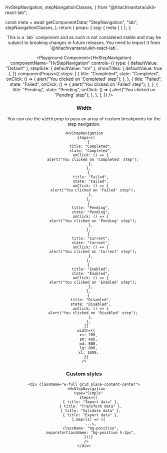   HvStepNavigation,
  stepNavigationClasses,
} from "@hitachivantara/uikit-react-lab";



  const meta = await getComponentData(
    "StepNavigation",
    "lab",
    stepNavigationClasses,
  );
  return { props: { ssg: { meta } } };
};

<Header />

<Callout type="info">
  This is a `lab` component and as such is not considered stable and may be
  subject to breaking changes in future releases. You need to import it from
  `@hitachivantara/uikit-react-lab`.
</Callout>
<br />

<Playground
  Component={HvStepNavigation}
  componentName="HvStepNavigation"
  controls={{
    type: { defaultValue: "Default" },
    stepSize: { defaultValue: "sm" },
    showTitles: { defaultValue: true },
  }}
  componentProps={{
    steps: [
      {
        title: "Completed",
        state: "Completed",
        onClick: () => {
          alert("You clicked on 'Completed' step");
        },
      },
      {
        title: "Failed",
        state: "Failed",
        onClick: () => {
          alert("You clicked on 'Failed' step");
        },
      },
      {
        title: "Pending",
        state: "Pending",
        onClick: () => {
          alert("You clicked on 'Pending' step");
        },
      },
    ],
  }}
/>

### Width

You can use the `width` prop to pass an array of custom breakpoints for the step navigation.

```tsx live
<HvStepNavigation
  steps={[
    {
      title: "Completed",
      state: "Completed",
      onClick: () => {
        alert("You clicked on 'Completed' step");
      },
    },
    {
      title: "Failed",
      state: "Failed",
      onClick: () => {
        alert("You clicked on 'Failed' step");
      },
    },
    {
      title: "Pending",
      state: "Pending",
      onClick: () => {
        alert("You clicked on 'Pending' step");
      },
    },
    {
      title: "Current",
      state: "Current",
      onClick: () => {
        alert("You clicked on 'Current' step");
      },
    },
    {
      title: "Enabled",
      state: "Enabled",
      onClick: () => {
        alert("You clicked on 'Enabled' step");
      },
    },
    {
      title: "Disabled",
      state: "Disabled",
      onClick: () => {
        alert("You clicked on 'Disabled' step");
      },
    },
  ]}
  width={{
    xs: 200,
    sm: 400,
    md: 600,
    lg: 800,
    xl: 1000,
  }}
/>
```

### Custom styles

```tsx live
<div className="w-full grid place-content-center">
  <HvStepNavigation
    type="Simple"
    steps={[
      { title: "Import data" },
      { title: "Transform data" },
      { title: "Validate data" },
      { title: "Export data" },
    ].map((s) => ({
      ...s,
      className: "bg-positive",
      separatorClassName: "bg-positive h-3px",
    }))}
  />
</div>
```
